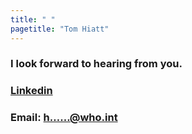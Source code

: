 ```yaml
---
title: " "
pagetitle: "Tom Hiatt"
---
```


<link rel="stylesheet" href="styles.css" type="text/css">
<link rel="stylesheet" href="academicicons/css/academicons.min.css"/>

### I look forward to hearing from you.


### [Linkedin](https://www.linkedin.com/in/tom-hiatt-8180b037/)


### Email: <a href="https://mailhide.io/e/6W3qshG3" onclick="popup=window.open('https://mailhide.io/e/6W3qshG3','mailhidepopup','width=580,height=635'); return false;">h......@who.int</a>

